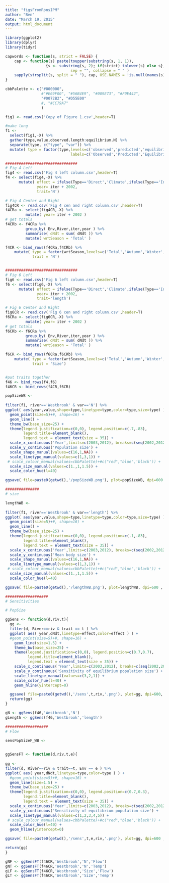 ```yaml
---
title: "figsFromRonsIPM"
author: "Ben"
date: "March 19, 2015"
output: html_document
---
```


```r
library(ggplot2)
library(dplyr)
library(tidyr)
```

```r

capwords <- function(s, strict = FALSE) {
    cap <- function(s) paste(toupper(substring(s, 1, 1)),
                  {s <- substring(s, 2); if(strict) tolower(s) else s},
                             sep = "", collapse = " " )
    sapply(strsplit(s, split = " "), cap, USE.NAMES = !is.null(names(s)))
}

```


```r
cbbPalette <- c("#000000", 
                #"#E69F00", "#56B4E9", "#009E73", "#F0E442", 
                "#0072B2", "#D55E00"
                #, "#CC79A7"
                )
```


```r

fig1 <- read.csv('Copy of Figure 1.csv',header=T)

#make long
f1 <- 
  select(fig1,-X) %>%
  gather(type,value,observed.length:equilibrium.N) %>%
  separate(type, c("type", "var")) %>%
  mutate( type = factor(type,levels=c('observed','predicted','equilibrium'),
                             labels=c('Observed','Predicted','Equilibrium'), ordered=T) ) 

################################
# Fig 4 Left
fig4 <- read.csv('Fig 4 left column.csv',header=T)
f4 <- select(fig4,-X) %>% 
      mutate( effect = ifelse(Type=='Direct','Climate',ifelse(Type=='Indirect','Density','Total')),
              year= iter + 2002,
              trait='N') 

# Fig 4 Center and Right
fig4CR <- read.csv('Fig 4 cen and right column.csv',header=T)
f4CRa <- select(fig4CR,-X) %>% 
         mutate( year= iter + 2002 ) 
# get totals
f4CRb <- f4CRa %>%         
         group_by( Env,River,iter,year ) %>%
         summarise( dNdt = sum( dNdt )) %>%
         mutate( wrtSeason = 'Total' )

f4CR <- bind_rows(f4CRa,f4CRb) %>%
    mutate( type = factor(wrtSeason,levels=c('Total','Autumn','Winter','Spring','Summer'), ordered=T),
            trait = 'N') 


################################
# Fig 6 Left
fig6 <- read.csv('Fig 6 left column.csv',header=T)
f6 <- select(fig6,-X) %>% 
      mutate( effect = ifelse(Type=='Direct','Climate',ifelse(Type=='Indirect','Density','Total')),
              year= iter + 2002,
              trait='length') 

# Fig 6 Center and Right
fig6CR <- read.csv('Fig 6 cen and right column.csv',header=T)
f6CRa <- select(fig6CR,-X) %>% 
         mutate( year= iter + 2002 ) 
# get totals
f6CRb <- f6CRa %>%         
         group_by( Env,River,iter,year ) %>%
         summarise( dNdt = sum( dNdt )) %>%
         mutate( wrtSeason = 'Total' )

f6CR <- bind_rows(f6CRa,f6CRb) %>%
    mutate( type = factor(wrtSeason,levels=c('Total','Autumn','Winter','Spring','Summer'), ordered=T),
            trait = 'Size') 


#put traits together
f46 <- bind_rows(f4,f6)
f46CR <- bind_rows(f4CR,f6CR)

```

```r
popSizeWB <- 
  
filter(f1, river=='Westbrook' & var=='N') %>%
ggplot( aes(year,value,shape=type,linetype=type,color=type,size=type) ) +
  geom_point(size=5)+#, shape=16) +
  geom_line() +
  theme_bw(base_size=25) +
  theme(legend.justification=c(0,0), legend.position=c(.7,.83),
        legend.title=element_blank(),
        legend.text = element_text(size = 35)) +
  scale_x_continuous('Year',limits=c(2003,2012), breaks=c(seq(2002,2012,2))) +
  scale_y_continuous('Population size') +
  scale_shape_manual(values=c(16,1,NA)) +
  scale_linetype_manual(values=c(1,3,1)) +
 # scale_colour_manual(values=cbbPalette)+#c("red","blue",'black')) +
  scale_size_manual(values=c(1.,1,1.5)) +
  scale_color_hue(l=40)

ggsave( file=paste0(getwd(),'/popSizeWB.png'), plot=popSizeWB, dpi=600 , width=6,height=5, units='in', scale=2 )

###############
# size

lengthWB <- 
  
filter(f1, river=='Westbrook' & var=='length') %>%
ggplot( aes(year,value,shape=type,linetype=type,color=type,size=type) ) +
  geom_point(size=5)+#, shape=16) +
  geom_line() +
  theme_bw(base_size=25) +
  theme(legend.justification=c(0,0), legend.position=c(.1,.83),
        legend.title=element_blank(),
        legend.text = element_text(size = 35)) +
  scale_x_continuous('Year',limits=c(2003,2012), breaks=c(seq(2002,2012,2))) +
  scale_y_continuous('Mean body size') +
  scale_shape_manual(values=c(16,1,NA)) +
  scale_linetype_manual(values=c(1,3,1)) +
 # scale_colour_manual(values=cbbPalette)+#c("red","blue",'black')) +
  scale_size_manual(values=c(1.,1,1.5)) +
  scale_color_hue(l=40)

ggsave( file=paste0(getwd(),'/lengthWB.png'), plot=lengthWB, dpi=600 , width=6,height=5, units='in', scale=2 )

```

```r
###################
# Sensitivities

# PopSize

ggSens <- function(d,riv,t){
  gg <- 
  filter(d, River==riv & trait == t ) %>%
  ggplot( aes( year,dNdt,linetype=effect,color=effect ) ) +
  #geom_point(size=5)+#, shape=16) +
    geom_line(size=1.5) +
    theme_bw(base_size=25) +
    theme(legend.justification=c(0,0), legend.position=c(0.7,0.7),
          legend.title=element_blank(),
          legend.text = element_text(size = 35)) +
    scale_x_continuous('Year',limits=c(2003,2012), breaks=c(seq(2002,2012,2))) +
    scale_y_continuous('Sensitivity of equilibrium population size') +
    scale_linetype_manual(values=c(3,2,1)) +
    scale_color_hue(l=40) +
    geom_hline(yintercept=0)

  ggsave( file=paste0(getwd(),'/sens',t,riv,'.png'), plot=gg, dpi=600, width=6,height=5,units='in', scale=2 )
  return(gg)
} 

gN <- ggSens(f46,'Westbrook','N')
gLength <- ggSens(f46,'Westbrook','length')

```

``` r
###################
# Flow

sensPopSizeF_WB <- 

  
ggSensFT <- function(d,riv,t,e){ 
  
gg <-     
filter(d, River==riv & trait==t, Env == e ) %>%
ggplot( aes( year,dNdt,linetype=type,color=type ) ) +
  #geom_point(size=5)+#, shape=16) +
  geom_line(size=1.5) +
  theme_bw(base_size=25) +
  theme(legend.justification=c(0,0), legend.position=c(0.7,0.3),
        legend.title=element_blank(),
        legend.text = element_text(size = 35)) +
  scale_x_continuous('Year',limits=c(2003,2012), breaks=c(seq(2002,2012,2))) +
  scale_y_continuous('Sensitivity of equilibrium population size') +
  scale_linetype_manual(values=c(1,2,3,4,5)) +
 # scale_colour_manual(values=cbbPalette)+#c("red","blue",'black')) +
  scale_color_hue(l=40) +
  geom_hline(yintercept=0)

ggsave( file=paste0(getwd(),'/sens',t,e,riv,'.png'), plot=gg, dpi=600 , width=6,height=5, units='in', scale=2 )

return(gg)
}

gNF <- ggSensFT(f46CR,'Westbrook','N','Flow')
gNT <- ggSensFT(f46CR,'Westbrook','N','Temp')
gLF <- ggSensFT(f46CR,'Westbrook','Size','Flow')
gLT <- ggSensFT(f46CR,'Westbrook','Size','Temp')

```
